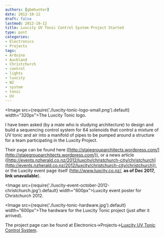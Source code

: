 ```yaml
---
authors: [gbmhunter]
date: 2012-10-12
draft: false
lastmod: 2012-10-12
title: Luxcity UV Tonic Control System Project Started
type: post
categories:
- Electronics
- Projects
tags:
- Arduino
- Auckland
- Christchurch
- control
- lights
- luxcity
- NZ
- system
- tonic
- UV
---
```


<Image src={require('./luxcity-tonic-logo-small.png').default} width="320px">The Luxcity Tonic logo.</Image>

I have been asked (by a mate who is studying architecture) to design and build a sequencing control system for 64 solenoids that control a mixture of UV tonic and air into a manifold of pipes to be pumped around a structure for a team participating in the Luxcity Project.

Their page can be found here ([http://stajegrouparchitects.wordpress.com/](http://stajegrouparchitects.wordpress.com/)), or a news article ([http://events.nzherald.co.nz/2012/luxcity/christchurch-city/christchurch](http://events.nzherald.co.nz/2012/luxcity/christchurch-city/christchurch)), or the Luxcity event page itself (http://www.luxcity.co.nz/, **as of Dec 2017, link unavailable**).

<Image src={require('./luxcity-event-october-2012-christchurch.jpg').default} width="600px">Luxcity event poster for Christchurch 2012.</Image>

<Image src={require('./luxcity-tonic-hardware.jpg').default} width="600px">The hardware for the Luxcity Tonic project (just after it arrived).</Image>

The project page can be found at Electronics->Projects->[Luxcity UV Tonic Control System](/electronics/projects/luxcity-uv-tonic-control-system).
